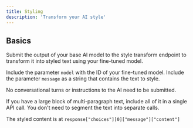```yaml
---
title: Styling
description: 'Transform your AI style'
---
```


## Basics

Submit the output of your base AI model to the style transform endpoint to transform it into styled text using your fine-tuned model.

Include the parameter `model` with the ID of your fine-tuned model. Include the parameter `message` as a string that contains the text to style.

No conversational turns or instructions to the AI need to be submitted.

If you have a large block of multi-paragraph text, include all of it in a single API call. You don't need to segment the text into separate calls.

The styled content is at `response["choices"][0]["message"]["content"]`